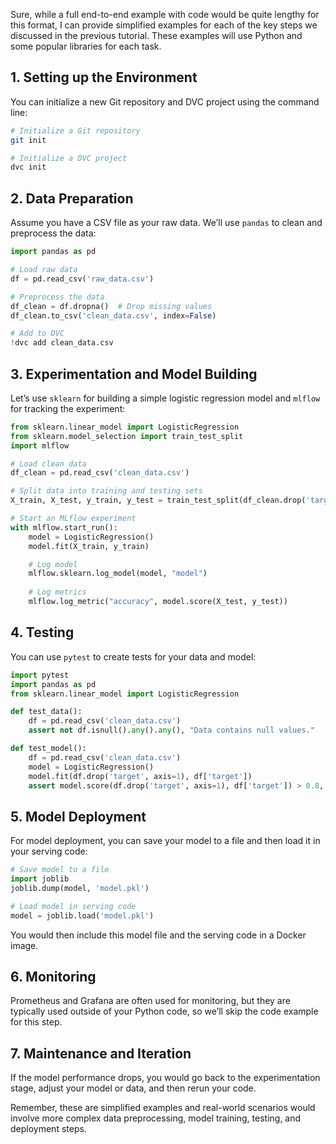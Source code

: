Sure, while a full end-to-end example with code would be quite lengthy for this format, I can provide simplified examples for each of the key steps we discussed in the previous tutorial. These examples will use Python and some popular libraries for each task.

## 1. Setting up the Environment

You can initialize a new Git repository and DVC project using the command line:

```bash
# Initialize a Git repository
git init

# Initialize a DVC project
dvc init
```

## 2. Data Preparation

Assume you have a CSV file as your raw data. We'll use `pandas` to clean and preprocess the data:

```python
import pandas as pd

# Load raw data
df = pd.read_csv('raw_data.csv')

# Preprocess the data
df_clean = df.dropna()  # Drop missing values
df_clean.to_csv('clean_data.csv', index=False)

# Add to DVC
!dvc add clean_data.csv
```

## 3. Experimentation and Model Building

Let's use `sklearn` for building a simple logistic regression model and `mlflow` for tracking the experiment:

```python
from sklearn.linear_model import LogisticRegression
from sklearn.model_selection import train_test_split
import mlflow

# Load clean data
df_clean = pd.read_csv('clean_data.csv')

# Split data into training and testing sets
X_train, X_test, y_train, y_test = train_test_split(df_clean.drop('target', axis=1), df_clean['target'], test_size=0.2)

# Start an MLflow experiment
with mlflow.start_run():
    model = LogisticRegression()
    model.fit(X_train, y_train)

    # Log model
    mlflow.sklearn.log_model(model, "model")
    
    # Log metrics
    mlflow.log_metric("accuracy", model.score(X_test, y_test))
```

## 4. Testing

You can use `pytest` to create tests for your data and model:

```python
import pytest
import pandas as pd
from sklearn.linear_model import LogisticRegression

def test_data():
    df = pd.read_csv('clean_data.csv')
    assert not df.isnull().any().any(), "Data contains null values."

def test_model():
    df = pd.read_csv('clean_data.csv')
    model = LogisticRegression()
    model.fit(df.drop('target', axis=1), df['target'])
    assert model.score(df.drop('target', axis=1), df['target']) > 0.8, "Model accuracy is too low."
```

## 5. Model Deployment

For model deployment, you can save your model to a file and then load it in your serving code:

```python
# Save model to a file
import joblib
joblib.dump(model, 'model.pkl')

# Load model in serving code
model = joblib.load('model.pkl')
```

You would then include this model file and the serving code in a Docker image.

## 6. Monitoring

Prometheus and Grafana are often used for monitoring, but they are typically used outside of your Python code, so we'll skip the code example for this step.

## 7. Maintenance and Iteration

If the model performance drops, you would go back to the experimentation stage, adjust your model or data, and then rerun your code.

Remember, these are simplified examples and real-world scenarios would involve more complex data preprocessing, model training, testing, and deployment steps.